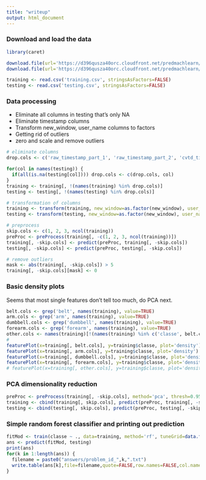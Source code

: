 ```yaml
---
title: "writeup"
output: html_document
---
```


### Download and load the data

```r
library(caret)

download.file(url='https://d396qusza40orc.cloudfront.net/predmachlearn/pml-training.csv', destfile='training.csv', method='curl')
download.file(url='https://d396qusza40orc.cloudfront.net/predmachlearn/pml-testing.csv', destfile='testing.csv', method='curl')

training <- read.csv('training.csv', stringsAsFactors=FALSE)
testing <- read.csv('testing.csv', stringsAsFactors=FALSE)
```

### Data processing
  - Eliminate all columns in testing that's only NA
  - Eliminate timestamp columns
  - Transform new_window, user_name columns to factors
  - Getting rid of outliers
  - zero and scale and remove outliers
```r
# eliminate columns
drop.cols <- c('raw_timestamp_part_1', 'raw_timestamp_part_2', 'cvtd_timestamp', 'X');

for(col in names(testing)) {
  if(all(is.na(testing[col]))) drop.cols <- c(drop.cols, col)
}
training <- training[, !(names(training) %in% drop.cols)]
testing <- testing[, !(names(testing) %in% drop.cols)]

# transformation of columns
training <- transform(training, new_window=as.factor(new_window), user_name=as.factor(user_name), classe=as.factor(classe))
testing <- transform(testing, new_window=as.factor(new_window), user_name=as.factor(user_name))

# preprocess
skip.cols <- c(1, 2, 3, ncol(training))
preProc <- preProcess(training[, -c(1, 2, 3, ncol(training))])
training[, -skip.cols] <- predict(preProc, training[, -skip.cols])
testing[, -skip.cols] <- predict(preProc, testing[, -skip.cols])

# remove outliers
mask <- abs(training[, -skip.cols]) > 5
training[, -skip.cols][mask] <- 0
```

### Basic density plots
Seems that most single features don't tell too much, do PCA next.
```r
belt.cols <- grep('belt', names(training), value=TRUE)
arm.cols <- grep('arm', names(training), value=TRUE)
dumbbell.cols <- grep('dumbbell', names(training), value=TRUE)
forearm.cols <- grep('forearm', names(training), value=TRUE)
other.cols <- names(training)[!(names(training) %in% c('classe', belt.cols, arm.cols, dumbbell.cols, forearm.cols))]
# 
featurePlot(x=training[, belt.cols], y=training$classe, plot='density')
featurePlot(x=training[, arm.cols], y=training$classe, plot='density')
featurePlot(x=training[, dumbbell.cols], y=training$classe, plot='density')
featurePlot(x=training[, forearm.cols], y=training$classe, plot='density')
# featurePlot(x=training[, other.cols], y=training$classe, plot='density')
```

### PCA dimensionality reduction
```r
preProc <- preProcess(training[, -skip.cols], method='pca', thresh=0.95)
training <- cbind(training[, skip.cols], predict(preProc, training[, -skip.cols]))
testing <- cbind(testing[, skip.cols], predict(preProc, testing[, -skip.cols]))
```

### Simple random forest classifier and printing out prediction
```r
fitMod <- train(classe ~ ., data=training, method='rf', tuneGrid=data.frame(mtry=12), nodesize=20, ntree=50, do.trace=TRUE, trControl=trainControl(method="none"))
ans <- predict(fitMod, testing)
print(ans)
for(k in 1:length(ans)) {
  filename = paste0("answers/problem_id_",k,".txt")
  write.table(ans[k],file=filename,quote=FALSE,row.names=FALSE,col.names=FALSE)
}
```
